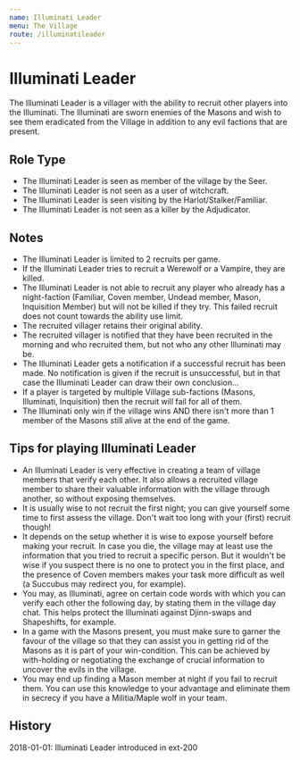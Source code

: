 ```yaml
---
name: Illuminati Leader
menu: The Village
route: /illuminatileader
---
```


# Illuminati Leader

The Illuminati Leader is a villager with the ability to recruit other
players into the Illuminati. The Illuminati are sworn enemies of the
Masons and wish to see them eradicated from the Village in addition to
any evil factions that are present.

## Role Type

  - The Illuminati Leader is seen as member of the village by the Seer.
  - The Illuminati Leader is not seen as a user of witchcraft.
  - The Illuminati Leader is seen visiting by the
    Harlot/Stalker/Familiar.
  - The Illuminati Leader is not seen as a killer by the Adjudicator.

## Notes

  - The Illuminati Leader is limited to 2 recruits per game.
  - If the Illuminati Leader tries to recruit a Werewolf or a Vampire,
    they are killed.
  - The Illuminati Leader is not able to recruit any player who already
    has a night-faction (Familiar, Coven member, Undead member, Mason,
    Inquisition Member) but will not be killed if they try. This failed
    recruit does not count towards the ability use limit.
  - The recruited villager retains their original ability.
  - The recruited villager is notified that they have been recruited in
    the morning and who recruited them, but not who any other Illuminati
    may be.
  - The Illuminati Leader gets a notification if a successful recruit
    has been made. No notification is given if the recruit is
    unsuccessful, but in that case the Illuminati Leader can draw their
    own conclusion...
  - If a player is targeted by multiple Village sub-factions (Masons,
    Illuminati, Inquisition) then the recruit will fail for all of them.
  - The Illuminati only win if the village wins AND there isn't more
    than 1 member of the Masons still alive at the end of the game.

## Tips for playing Illuminati Leader

  - An Illuminati Leader is very effective in creating a team of village
    members that verify each other. It also allows a recruited village
    member to share their valuable information with the village through
    another, so without exposing themselves.
  - It is usually wise to not recruit the first night; you can give
    yourself some time to first assess the village. Don't wait too long
    with your (first) recruit though\!
  - It depends on the setup whether it is wise to expose yourself before
    making your recruit. In case you die, the village may at least use
    the information that you tried to recruit a specific person. But it
    wouldn't be wise if you suspect there is no one to protect you in
    the first place, and the presence of Coven members makes your task
    more difficult as well (a Succubus may redirect you, for example).
  - You may, as Illuminati, agree on certain code words with which you
    can verify each other the following day, by stating them in the
    village day chat. This helps protect the Illuminati against
    Djinn-swaps and Shapeshifts, for example.
  - In a game with the Masons present, you must make sure to garner the
    favour of the village so that they can assist you in getting rid of
    the Masons as it is part of your win-condition. This can be achieved
    by with-holding or negotiating the exchange of crucial information
    to uncover the evils in the village.
  - You may end up finding a Mason member at night if you fail to
    recruit them. You can use this knowledge to your advantage and
    eliminate them in secrecy if you have a Militia/Maple wolf in your
    team.

## History

2018-01-01: Illuminati Leader introduced in ext-200
